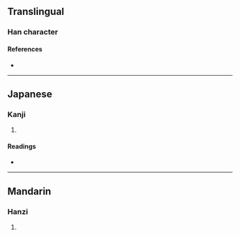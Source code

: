 {{character info}}
==Translingual==

===Han character===
{{Han char|rn=86|rad=火|as=07|sn=11|four=|canj=NEF|ids=⿱⿻了叹灬}}

====References====
* {{Han ref|kx=0673.111|dkj=19092|hdz=32208.010|uh=710F|ud=28943}}

----

==Japanese==

===Kanji===
{{ja-kanji|grade=|rs=火07}}

# {{rfdef|ja|sort=火07}}

====Readings====
* {{ja-readings|on=[[きょく]] (kyoku), [[け]] (ke)|kun=[[すみやか]] (sumiyaka)}}

----

==Mandarin==

===Hanzi===
{{cmn-hanzi|pin=[[jí]] ([[ji2]])|wg=chi<sup>2</sup>}}

# {{rfdef|cmn|sort=火07}}